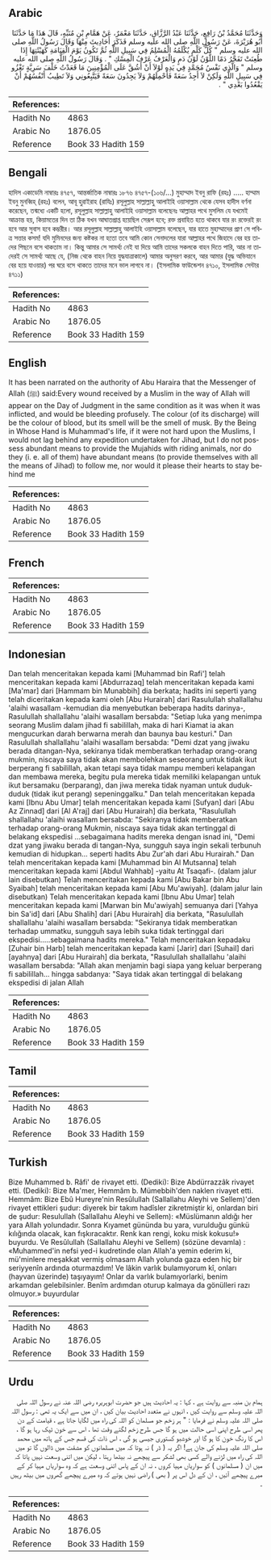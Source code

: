 ## Arabic


<div dir="rtl" lang="ar" style={{fontSize:'larger',backgroundColor:'#f8f9fa',padding:20}}>
وَحَدَّثَنَا مُحَمَّدُ بْنُ رَافِعٍ، حَدَّثَنَا عَبْدُ الرَّزَّاقِ، حَدَّثَنَا مَعْمَرٌ، عَنْ هَمَّامِ بْنِ مُنَبِّهٍ، قَالَ هَذَا مَا حَدَّثَنَا أَبُو هُرَيْرَةَ، عَنْ رَسُولِ اللَّهِ صلى الله عليه وسلم فَذَكَرَ أَحَادِيثَ مِنْهَا وَقَالَ رَسُولُ اللَّهِ صلى الله عليه وسلم ‏"‏ كُلُّ كَلْمٍ يُكْلَمُهُ الْمُسْلِمُ فِي سَبِيلِ اللَّهِ ثُمَّ تَكُونُ يَوْمَ الْقِيَامَةِ كَهَيْئَتِهَا إِذَا طُعِنَتْ تَفَجَّرُ دَمًا اللَّوْنُ لَوْنُ دَمٍ وَالْعَرْفُ عَرْفُ الْمِسْكِ ‏"‏ ‏.‏ وَقَالَ رَسُولُ اللَّهِ صلى الله عليه وسلم ‏"‏ وَالَّذِي نَفْسُ مُحَمَّدٍ فِي يَدِهِ لَوْلاَ أَنْ أَشُقَّ عَلَى الْمُؤْمِنِينَ مَا قَعَدْتُ خَلْفَ سَرِيَّةٍ تَغْزُو فِي سَبِيلِ اللَّهِ وَلَكِنْ لاَ أَجِدُ سَعَةً فَأَحْمِلَهُمْ وَلاَ يَجِدُونَ سَعَةً فَيَتَّبِعُونِي وَلاَ تَطِيبُ أَنْفُسُهُمْ أَنْ يَقْعُدُوا بَعْدِي ‏"‏ ‏.‏
</div>
<div style={{backgroundColor:'#f8f9fa',padding:20, marginBottom: 10}}><table> <thead> <tr> <th>References:</th> <th></th> </tr> </thead> <tbody><tr><td>Hadith No</td><td>4863</td></tr><tr><td>Arabic No</td><td>1876.05</td></tr><tr><td>Reference</td><td>Book 33 Hadith 159</td></tr></tbody></table></div>

## Bengali


<div dir="ltr" lang="bn" style={{fontSize:'larger',backgroundColor:'#f8f9fa',padding:20}}>
হাদিস একাডেমি নাম্বারঃ ৪৭৫৭, আন্তর্জাতিক নাম্বারঃ ১৮৭৬ ৪৭৫৭-(১০৬/...) মুহাম্মাদ ইবনু রাফি (রহঃ) ..... হাম্মাম ইবনু মুনব্বিহ্ (রহঃ) বলেন, আবূ হুরাইরাহ (রাযিঃ) রসূলুল্লাহ সাল্লাল্লাহু আলাইহি ওয়াসাল্লাম থেকে যেসব হাদীস বর্ণনা করেছেন, তন্মধ্যে একটি হলো, রসূলুল্লাহ সাল্লাল্লাহু আলাইহি ওয়াসাল্লাম বলেছেনঃ আল্লাহর পথে মুসলিম যে যখমেই আক্রান্ত হয়, কিয়ামতের দিন তা ঠিক যখন আঘাতপ্রাপ্ত হয়েছিল সেরূপ হবে; রক্ত প্রবাহিত হতে থাকবে যার রং রক্তেরই রং হবে আর সুবাস হবে কম্ভরীর। আর রসূলুল্লাহ সাল্লাল্লাহু আলাইহি ওয়াসাল্লাম বলেছেন, যার হাতে মুহাম্মাদের প্রাণ সে পবিত্র সত্তার কসম! যদি মুমিনদের জন্য কষ্টকর না হতো তবে আমি কোন সেনাদলের যারা আল্লাহর পথে জিহাদে বের হয় তাদের পিছনে বসে থাকতাম না। কিন্তু আমার সে সামর্থ্য নেই যা দিয়ে আমি তাদের সকলকে বাহন দিতে পারি, আর না তাদেরই সে সামর্থ্য আছে যে, (নিজ থেকে বাহন নিয়ে যুদ্ধযাত্রাকালে) আমার অনুসরণ করবে, আর আমার (যুদ্ধ অভিযানে বের হয়ে যাওয়ার) পর ঘরে বসে থাকতে তাদের মনে ভাল লাগবে না। (ইসলামিক ফাউন্ডেশন ৪৭১০, ইসলামিক সেন্টার ৪৭১১)
</div>
<div style={{backgroundColor:'#f8f9fa',padding:20, marginBottom: 10}}><table> <thead> <tr> <th>References:</th> <th></th> </tr> </thead> <tbody><tr><td>Hadith No</td><td>4863</td></tr><tr><td>Arabic No</td><td>1876.05</td></tr><tr><td>Reference</td><td>Book 33 Hadith 159</td></tr></tbody></table></div>

## English


<div dir="ltr" lang="en" style={{fontSize:'larger',backgroundColor:'#f8f9fa',padding:20}}>
It has been narrated on the authority of Abu Haraira that the Messenger of Allah (ﷺ) said:Every wound received by a Muslim in the way of Allah will appear on the Day of Judgment in the same condition as it was when it was inflicted, and would be bleeding profusely. The colour (of its discharge) will be the colour of blood, but its smell will be the smell of musk. By the Being in Whose Hand is Muhammad's life, if it were not hard upon the Muslims, I would not lag behind any expedition undertaken for Jihad, but I do not possess abundant means to provide the Mujahids with riding animals, nor do they (i. e. all of them) have abundant means (to provide themselves with all the means of Jihad) to follow me, nor would it please their hearts to stay behind me
</div>
<div style={{backgroundColor:'#f8f9fa',padding:20, marginBottom: 10}}><table> <thead> <tr> <th>References:</th> <th></th> </tr> </thead> <tbody><tr><td>Hadith No</td><td>4863</td></tr><tr><td>Arabic No</td><td>1876.05</td></tr><tr><td>Reference</td><td>Book 33 Hadith 159</td></tr></tbody></table></div>

## French


<div dir="ltr" lang="fr" style={{fontSize:'larger',backgroundColor:'#f8f9fa',padding:20}}>

</div>
<div style={{backgroundColor:'#f8f9fa',padding:20, marginBottom: 10}}><table> <thead> <tr> <th>References:</th> <th></th> </tr> </thead> <tbody><tr><td>Hadith No</td><td>4863</td></tr><tr><td>Arabic No</td><td>1876.05</td></tr><tr><td>Reference</td><td>Book 33 Hadith 159</td></tr></tbody></table></div>

## Indonesian


<div dir="ltr" lang="id" style={{fontSize:'larger',backgroundColor:'#f8f9fa',padding:20}}>
Dan telah menceritakan kepada kami [Muhammad bin Rafi'] telah menceritakan kepada kami [Abdurrazaq] telah menceritakan kepada kami [Ma'mar] dari [Hammam bin Munabbih] dia berkata; hadits ini seperti yang telah diceritakan kepada kami oleh [Abu Hurairah] dari Rasulullah shallallahu 'alaihi wasallam -kemudian dia menyebutkan beberapa hadits darinya-, Rasulullah shallallahu 'alaihi wasallam bersabda: "Setiap luka yang menimpa seorang Muslim dalam jihad fi sabilillah, maka di hari Kiamat ia akan mengucurkan darah berwarna merah dan baunya bau kesturi." Dan Rasulullah shallallahu 'alaihi wasallam bersabda: "Demi dzat yang jiwaku berada ditangan-Nya, sekiranya tidak memberatkan terhadap orang-orang mukmin, niscaya saya tidak akan membolehkan seseorang untuk tidak ikut berperang fi sabilillah, akan tetapi saya tidak mampu memberi kelapangan dan membawa mereka, begitu pula mereka tidak memiliki kelapangan untuk ikut bersamaku (berparang), dan jiwa mereka tidak nyaman untuk duduk-duduk (tidak ikut perang) sepeninggalku." Dan telah menceritakan kepada kami [Ibnu Abu Umar] telah menceritakan kepada kami [Sufyan] dari [Abu Az Zinnad] dari [Al A'raj] dari [Abu Hurairah] dia berkata, "Rasulullah shallallahu 'alaihi wasallam bersabda: "Sekiranya tidak memberatkan terhadap orang-orang Mukmin, niscaya saya tidak akan tertinggal di belakang ekspedisi …sebagaimana hadits mereka dengan isnad ini, "Demi dzat yang jiwaku berada di tangan-Nya, sungguh saya ingin sekali terbunuh kemudian di hidupkan… seperti hadits Abu Zur'ah dari Abu Hurairah." Dan telah menceritakan kepada kami [Muhammad bin Al Mutsanna] telah menceritakan kepada kami [Abdul Wahhab] -yaitu At Tsaqafi-. (dalam jalur lain disebutkan) Telah menceritakan kepada kami [Abu Bakar bin Abu Syaibah] telah menceritakan kepada kami [Abu Mu'awiyah]. (dalam jalur lain disebutkan) Telah menceritakan kepada kami [Ibnu Abu Umar] telah menceritakan kepada kami [Marwan bin Mu'awiyah] semuanya dari [Yahya bin Sa'id] dari [Abu Shalih] dari [Abu Hurairah] dia berkata, "Rasulullah shallallahu 'alaihi wasallam bersabda: "Sekiranya tidak memberatkan terhadap ummatku, sungguh saya lebih suka tidak tertinggal dari ekspedisi…..sebagaimana hadits mereka." Telah menceritakan kepadaku [Zuhair bin Harb] telah menceritakan kepada kami [Jarir] dari [Suhail] dari [ayahnya] dari [Abu Hurairah] dia berkata, "Rasulullah shallallahu 'alaihi wasallam bersabda: "Allah akan menjamin bagi siapa yang keluar berperang fi sabilillah… hingga sabdanya: "Saya tidak akan tertinggal di belakang ekspedisi di jalan Allah
</div>
<div style={{backgroundColor:'#f8f9fa',padding:20, marginBottom: 10}}><table> <thead> <tr> <th>References:</th> <th></th> </tr> </thead> <tbody><tr><td>Hadith No</td><td>4863</td></tr><tr><td>Arabic No</td><td>1876.05</td></tr><tr><td>Reference</td><td>Book 33 Hadith 159</td></tr></tbody></table></div>

## Tamil


<div dir="ltr" lang="ta" style={{fontSize:'larger',backgroundColor:'#f8f9fa',padding:20}}>

</div>
<div style={{backgroundColor:'#f8f9fa',padding:20, marginBottom: 10}}><table> <thead> <tr> <th>References:</th> <th></th> </tr> </thead> <tbody><tr><td>Hadith No</td><td>4863</td></tr><tr><td>Arabic No</td><td>1876.05</td></tr><tr><td>Reference</td><td>Book 33 Hadith 159</td></tr></tbody></table></div>

## Turkish


<div dir="ltr" lang="tr" style={{fontSize:'larger',backgroundColor:'#f8f9fa',padding:20}}>
Bize Muhammed b. Râfi' de rivayet etti. (Dediki): Bize Abdürrazzâk rivayet etti. (Dediki): Bize Ma'mer, Hemmâm b. Mümebbih'den naklen rivayet etti. Hemmâm: Bize Ebû Hureyre'nin Resûlullah (Sallallahu Aleyhi ve Sellem)'den rivayet ettikleri şudur: diyerek bir takım hadîsler zikretmiştir ki, onlardan biri de şudur: Resulullah (Sallallahu Aleyhi ve Sellem): «Müslümanın aldığı her yara Allah yolundadır. Sonra Kıyamet gününda bu yara, vurulduğu günkü kılığında olacak, kan fışkıracaktır. Renk kan rengi, koku misk kokusu!» buyurdu. Ve Resûlullah (Sallallahu Aleyhi ve Sellem) (sözüne devamla) : «Muhammed'in nefsi yed-i kudretinde olan Allah'a yemin ederim ki, mü'minlere meşakkat vermiş olmasam Allah yolunda gaza eden hiç bir seriyyenîn ardında oturmazdım! Ve lâkin varlık bulamıyorum kî, onları (hayvan üzerinde) taşıyayım! Onlar da varlık bulamıyorlarki, benim arkamdan gelebilsinler. Benîm ardımdan oturup kalmaya da gönülleri razı olmuyor.» buyurdular
</div>
<div style={{backgroundColor:'#f8f9fa',padding:20, marginBottom: 10}}><table> <thead> <tr> <th>References:</th> <th></th> </tr> </thead> <tbody><tr><td>Hadith No</td><td>4863</td></tr><tr><td>Arabic No</td><td>1876.05</td></tr><tr><td>Reference</td><td>Book 33 Hadith 159</td></tr></tbody></table></div>

## Urdu


<div dir="rtl" lang="ur" style={{fontSize:'larger',backgroundColor:'#f8f9fa',padding:20}}>
ہمام بن منبہ سے روایت ہے ، کہا : یہ احادیث ہیں جو حضرت ابوہریرہ رضی اللہ عنہ نے رسول اللہ صلی اللہ علیہ وسلم سے روایت کیں ، انہوں نے متعدد احادیث بیان کیں ، ان میں سے ایک یہ تھی : رسول اللہ صلی اللہ علیہ وسلم نے فرمایا : " ہر زخم جو مسلمان کو اللہ کی راہ میں لگایا جاتا ہے ، قیامت کے دن پھر اسی طرح اپنی اسی حالت میں ہو گا جس طرح زخم لگتے وقت تھا ، اس سے خون ٹپک رہا ہو گا ، اس کا رنگ خون کا ہو گا اور خوشبو کستوری جیسی ہو گی ، اس ذات کی قسم جس کے ہاتھ میں محمد صلی اللہ علیہ وسلم کی جان ہے! اگر یہ ( ڈر ) نہ ہوتا کہ میں مسلمانوں کو مشقت میں ڈالوں گا تو میں اللہ کی راہ میں لڑنے والے کسی بھی لشکر سے پیچھے نہ بیٹھا رہتا ، لیکن میں اتنی وسعت نہیں پاتا کہ میں ان ( مسلمانوں ) کو سواریاں مہیا کروں ، نہ ان کے پاس اتنی وسعت ہے کہ وہ سواریاں مہیا کر کے میرے پیچھے آئیں ، ان کے دل اس پر ( بھی ) راضی نہیں ہوتے کہ وہ میرے پیچھے گھروں میں بیٹھ رہیں ۔
</div>
<div style={{backgroundColor:'#f8f9fa',padding:20, marginBottom: 10}}><table> <thead> <tr> <th>References:</th> <th></th> </tr> </thead> <tbody><tr><td>Hadith No</td><td>4863</td></tr><tr><td>Arabic No</td><td>1876.05</td></tr><tr><td>Reference</td><td>Book 33 Hadith 159</td></tr></tbody></table></div>